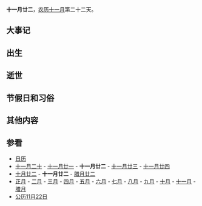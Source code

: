 {{Lunar11Calendar}}
'''十一月廿二'''，[[农历|农历]][[十一月_(农历)|十一月]]第二十二天。

==大事记==

==出生==

==逝世==

==节假日和习俗==

==其他内容==

==参看==
*[[历史上的今天|日历]]
*[[十一月二十|十一月二十]] - [[十一月廿一|十一月廿一]] - '''十一月廿二''' - [[十一月廿三|十一月廿三]] - [[十一月廿四|十一月廿四]]
*[[十月廿二|十月廿二]] - '''十一月廿二''' - [[腊月廿二|腊月廿二]]
*[[正月|正月]] - [[二月_(农历)|二月]] - [[三月_(农历)|三月]] - [[四月_(农历)|四月]] - [[五月_(农历)|五月]] - [[六月_(农历)|六月]] - [[七月_(农历)|七月]] - [[八月_(农历)|八月]] - [[九月_(农历)|九月]] - [[十月_(农历)|十月]] - [[十一月_(农历)|十一月]] - [[腊月|腊月]]
*[[公历|公历]][[11月22日|11月22日]]